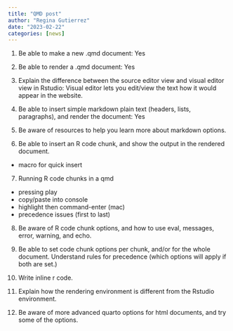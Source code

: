 ```yaml
---
title: "QMD post"
author: "Regina Gutierrez"
date: "2023-02-22"
categories: [news]
---
```


1.  Be able to make a new .qmd document: Yes

2.  Be able to render a .qmd document: Yes

3.  Explain the difference between the source editor view and visual editor view in Rstudio: Visual editor lets you edit/view the text how it would appear in the website. 

4.  Be able to insert simple markdown plain text (headers, lists, paragraphs), and render the document: Yes
        
5.  Be aware of resources to help you learn more about markdown options.

6.  Be able to insert an R code chunk, and show the output in the rendered document.

-   macro for quick insert

7.  Running R code chunks in a qmd

-   pressing play
-   copy/paste into console
-   highlight then command-enter (mac)
-   precedence issues (first to last)

8.  Be aware of R code chunk options, and how to use eval, messages, error, warning, and echo.

9.  Be able to set code chunk options per chunk, and/or for the whole document. Understand rules for precedence (which options will apply if both are set.)

10. Write inline r code.

11. Explain how the rendering environment is different from the Rstudio environment.

12. Be aware of more advanced quarto options for html documents, and try some of the options.
